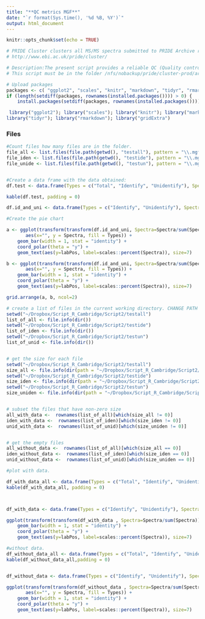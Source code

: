 ```yaml
---
title: "**QC metrics MGF**"
date: "`r format(Sys.time(), '%d %B, %Y')`"
output: html_document
---
```


```r
knitr::opts_chunk$set(echo = TRUE)
```

```r
# PRIDE Cluster clusters all MS/MS spectra submitted to PRIDE Archive repository release: 2015-04
# http://www.ebi.ac.uk/pride/cluster/

# Description:The present script provides a reliable QC (Quality control) report about MGF files generated. 
# This script must be in the folder /nfs/nobackup/pride/cluster-prod/archive_spectra 

```

```r
# Upload packages
packages <- c( "ggplot2", "scales", "knitr", "markdown", "tidyr", "rmarkdown","gridExtra")
if (length(setdiff(packages, rownames(installed.packages()))) > 0) {
    install.packages(setdiff(packages, rownames(installed.packages())))  }

 library("ggplot2"); library("scales"); library("knitr"); library("markdown"); 
library("tidyr"); library("rmarkdown"); library("gridExtra")
```
### **Files**
```r
#Count files how many files are in the folder. 
file_all <- list.files(file.path(getwd(), "testall"), pattern = "\\.mgf$") 
file_iden <- list.files(file.path(getwd(), "testide"), pattern = "\\.mgf$") 
file_unide <- list.files(file.path(getwd(), "testun"), pattern = "\\.mgf$")


#Create a data frame with the data obtained: 
df.test <- data.frame(Types = c("Total", "Identify", "Unidentify"), Spectra= c(length(file_all), length(file_iden),length(file_unide)))

kable(df.test, padding = 0)

df.id_and_uni <- data.frame(Types = c("Identify", "Unidentify"), Spectra= c(length(file_iden),length(file_unide)) )
```

```r
#Create the pie chart

a <- ggplot(transform(transform(df.id_and_uni, Spectra=Spectra/sum(Spectra)), labPos=cumsum(Spectra)-Spectra/2), 
       aes(x="", y = Spectra, fill = Types)) +
    geom_bar(width = 1, stat = "identity") +
    coord_polar(theta = "y") +
    geom_text(aes(y=labPos, label=scales::percent(Spectra)), size=7)

b <- ggplot(transform(transform(df.id_and_uni, Spectra=Spectra/sum(Spectra)), labPos=cumsum(Spectra)-Spectra/2), 
       aes(x="", y = Spectra, fill = Types)) +
    geom_bar(width = 1, stat = "identity") +
    coord_polar(theta = "y") +
    geom_text(aes(y=labPos, label=scales::percent(Spectra)), size=7)

grid.arrange(a, b, ncol=2)
```

```r
# create a list of files in the current working directory. CHANGE PATH
setwd("~/Dropbox/Script_R_Cambridge/Script2/testall")
list_of_all <- file.info(dir())
setwd("~/Dropbox/Script_R_Cambridge/Script2/testide")
list_of_iden <- file.info(dir())
setwd("~/Dropbox/Script_R_Cambridge/Script2/testun")
list_of_unid <- file.info(dir())


# get the size for each file
setwd("~/Dropbox/Script_R_Cambridge/Script2/testall")
size_all <- file.info(dir(path = "~/Dropbox/Script_R_Cambridge/Script2/testall"))$size
setwd("~/Dropbox/Script_R_Cambridge/Script2/testide")
size_iden <- file.info(dir(path = "~/Dropbox/Script_R_Cambridge/Script2/testide"))$size
setwd("~/Dropbox/Script_R_Cambridge/Script2/testun")
size_uniden <- file.info(dir(path = "~/Dropbox/Script_R_Cambridge/Script2/testall"))$size


# subset the files that have non-zero size
all_with_data <-  rownames(list_of_all)[which(size_all != 0)]
iden_with_data <-  rownames(list_of_iden)[which(size_iden != 0)]
unid_with_data <-  rownames(list_of_unid)[which(size_uniden != 0)]


# get the empty files
all_without_data <-  rownames(list_of_all)[which(size_all == 0)]
iden_without_data <-  rownames(list_of_iden)[which(size_iden == 0)]
unid_without_data <-  rownames(list_of_unid)[which(size_uniden == 0)]

```
```r
#plot with data. 

df_with_data_all <- data.frame(Types = c("Total", "Identify", "Unidentify"), Spectra= c(length(all_with_data),length(iden_with_data),length(unid_with_data)) )
kable(df_with_data_all, padding = 0)



df_with_data <- data.frame(Types = c("Identify", "Unidentify"), Spectra= c(length(iden_with_data),length(unid_with_data)) )

ggplot(transform(transform(df_with_data , Spectra=Spectra/sum(Spectra)), labPos=cumsum(Spectra)-Spectra/2),        aes(x="", y = Spectra, fill = Types)) +
    geom_bar(width = 1, stat = "identity") +
    coord_polar(theta = "y") +
    geom_text(aes(y=labPos, label=scales::percent(Spectra)), size=7)
```
```r
#without data. 
df_without_data_all <- data.frame(Types = c("Total", "Identify", "Unidentify"), Spectra= c(length(all_without_data),length(iden_without_data),length(unid_without_data)) )
kable(df_without_data_all,padding = 0)


df_without_data <- data.frame(Types = c("Identify", "Unidentify"), Spectra= c(length(iden_without_data),length(unid_without_data)) )

ggplot(transform(transform(df_without_data , Spectra=Spectra/sum(Spectra)), labPos=cumsum(Spectra)-Spectra/2), 
       aes(x="", y = Spectra, fill = Types)) +
    geom_bar(width = 1, stat = "identity") +
    coord_polar(theta = "y") +
    geom_text(aes(y=labPos, label=scales::percent(Spectra)), size=7)
```
